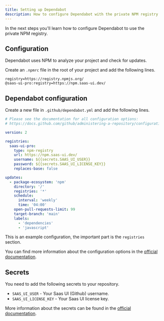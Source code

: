 ```yaml
---
title: Setting up Dependabot
description: How to configure Dependabot with the private NPM registry.
---
```


In the next steps you'll learn how to configure Dependabot to use the private NPM registry.

## Configuration

Dependabot uses NPM to analyze your project and check for updates.

Create an `.npmrc` file in the root of your project and add the following lines.

```
registry=https://registry.npmjs.org/
@saas-ui-pro:registry=https://npm.saas-ui.dev/
```

## Dependabot configuration

Create a new file in `.github/dependabot.yml` and add the following lines.

```yaml
# Please see the documentation for all configuration options:
# https://docs.github.com/github/administering-a-repository/configuration-options-for-dependency-updates

version: 2

registries:
  saas-ui-pro:
    type: npm-registry
    url: https://npm.saas-ui.dev/
    username: ${{secrets.SAAS_UI_USER}}
    password: ${{secrets.SAAS_UI_LICENSE_KEY}}
    replaces-base: false

updates:
  - package-ecosystem: 'npm'
    directory: '/'
    registries: '*'
    schedule:
      interval: 'weekly'
      time: '04:00'
    open-pull-requests-limit: 99
    target-branch: 'main'
    labels:
      - 'dependencies'
      - 'javascript'
```

This is an example configuration, the important part is the `registries` section.

You can find more information about the configuration options in the [official documentation](https://docs.github.com/github/administering-a-repository/configuration-options-for-dependency-updates).

## Secrets

You need to add the following secrets to your repository.

- `SAAS_UI_USER` - Your Saas UI (Github) username.
- `SAAS_UI_LICENSE_KEY` - Your Saas UI license key.

More information about the secrets can be found in the [official documentation](https://docs.github.com/en/actions/reference/encrypted-secrets).

